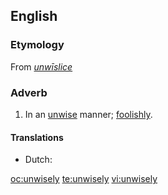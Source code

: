 ==English==

===Etymology===
From {{etyl|ang}} ''[[unwīslice]]''

===Adverb===
{{infl|en|adverb}}

# In an [[unwise]] manner; [[foolishly]].

====Translations====
* Dutch: {{t-|nl|onverstandig}}

[[oc:unwisely]]
[[te:unwisely]]
[[vi:unwisely]]